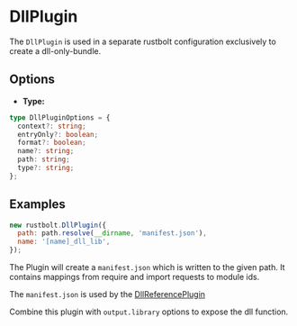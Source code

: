 
<WebpackLicense from="https://webpack.js.org/plugins/dll-plugin/" />

# DllPlugin

The `DllPlugin` is used in a separate rustbolt configuration exclusively to create a dll-only-bundle.

## Options

- **Type:**

```ts
type DllPluginOptions = {
  context?: string;
  entryOnly?: boolean;
  format?: boolean;
  name?: string;
  path: string;
  type?: string;
};
```

<Table
  header={[
    {
      name: 'Name',
      key: 'name',
    },
    {
      name: 'Type',
      key: 'type',
    },
    {
      name: 'Default',
      key: 'default',
    },
    {
      name: 'Description',
      key: 'description',
    },
  ]}
  body={[
    {
      name: '`context`',
      type: '`string`',
      default: `The rustbolt copmiler context`,
      description: 'context of requests in the manifest file',
    },
    {
      name: '`path`',
      type: '`string`',
      default: `undefined`,
      description: 'absolute path to the manifest json file ',
    },
    {
      name: '`entryOnly`',
      type: '`boolean`',
      default: '`true`',
      description: 'if `true`, only entry points will be exposed',
    },
    {
      name: '`format`',
      type: '`boolean`',
      default: 'undefined',
      description: 'Whether or not format manifest json',
    },
    {
      name: '`name`',
      type: '`string`',
      default: 'undefined',
      description: 'The expose dll function name',
    },
    {
      name: '`type`',
      type: '`string`',
      default: 'undefined',
      description: 'type of the dll bundle',
    },
  ]}
/>

## Examples

```js
new rustbolt.DllPlugin({
  path: path.resolve(__dirname, 'manifest.json'),
  name: '[name]_dll_lib',
});
```

The Plugin will create a `manifest.json` which is written to the given path.
It contains mappings from require and import requests to module ids.

The `manifest.json` is used by the [DllReferencePlugin](/plugins/webpack/dll-reference-plugin)

Combine this plugin with `output.library` options to expose the dll function.
